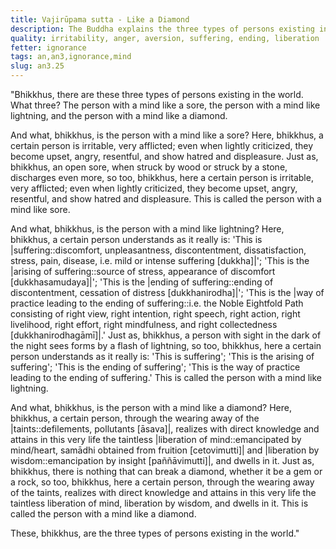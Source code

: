 ```yaml
---
title: Vajirūpama sutta - Like a Diamond
description: The Buddha explains the three types of persons existing in the world based on their mental qualities.
quality: irritability, anger, aversion, suffering, ending, liberation
fetter: ignorance
tags: an,an3,ignorance,mind
slug: an3.25
---
```


"Bhikkhus, there are these three types of persons existing in the world. What three? The person with a mind like a sore, the person with a mind like lightning, and the person with a mind like a diamond.

And what, bhikkhus, is the person with a mind like a sore? Here, bhikkhus, a certain person is irritable, very afflicted; even when lightly criticized, they become upset, angry, resentful, and show hatred and displeasure. Just as, bhikkhus, an open sore, when struck by wood or struck by a stone, discharges even more, so too, bhikkhus, here a certain person is irritable, very afflicted; even when lightly criticized, they become upset, angry, resentful, and show hatred and displeasure. This is called the person with a mind like sore.

And what, bhikkhus, is the person with a mind like lightning? Here, bhikkhus, a certain person understands as it really is: 'This is |suffering::discomfort, unpleasantness, discontentment, dissatisfaction, stress, pain, disease, i.e. mild or intense suffering [dukkha]|'; 'This is the |arising of suffering::source of stress, appearance of discomfort [dukkhasamudaya]|'; 'This is the |ending of suffering::ending of discontentment, cessation of distress [dukkhanirodha]|'; 'This is the |way of practice leading to the ending of suffering::i.e. the Noble Eightfold Path consisting of right view, right intention, right speech, right action, right livelihood, right effort, right mindfulness, and right collectedness [dukkhanirodhagāmī]|.' Just as, bhikkhus, a person with sight in the dark of the night sees forms by a flash of lightning, so too, bhikkhus, here a certain person understands as it really is: 'This is suffering'; 'This is the arising of suffering'; 'This is the ending of suffering'; 'This is the way of practice leading to the ending of suffering.' This is called the person with a mind like lightning.

And what, bhikkhus, is the person with a mind like a diamond? Here, bhikkhus, a certain person, through the wearing away of the |taints::defilements, pollutants [āsava]|, realizes with direct knowledge and attains in this very life the taintless |liberation of mind::emancipated by mind/heart, samādhi obtained from fruition [cetovimutti]| and |liberation by wisdom::emancipation by insight [paññāvimutti]|, and dwells in it. Just as, bhikkhus, there is nothing that can break a diamond, whether it be a gem or a rock, so too, bhikkhus, here a certain person, through the wearing away of the taints, realizes with direct knowledge and attains in this very life the taintless liberation of mind, liberation by wisdom, and dwells in it. This is called the person with a mind like a diamond.

These, bhikkhus, are the three types of persons existing in the world."